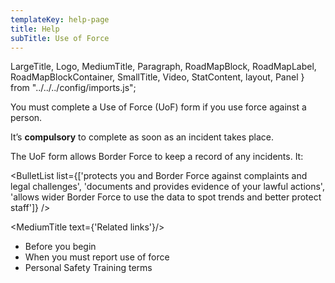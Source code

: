 ```yaml
---
templateKey: help-page
title: Help
subTitle: Use of Force
---
```

LargeTitle, Logo, MediumTitle, Paragraph, RoadMapBlock, RoadMapLabel, RoadMapBlockContainer, SmallTitle, Video, StatContent, layout, Panel } from "../../../config/imports.js";

You must complete a Use of Force (UoF) form if you <Link class="govuk-link" to="/help/uof/uof-when-you-must-report-use-of-force/">use force against a person.</Link>

It’s **compulsory** to complete as soon as an incident takes place.

The UoF form allows Border Force to keep a record of any incidents. It:

<BulletList list={['protects you and Border Force against complaints and legal challenges', 'documents and provides evidence of your lawful actions', 'allows wider Border Force to use the data to spot trends and better protect staff']} />

<MediumTitle text={'Related links'}/>

<ul class="govuk-list govuk-list--bullet">
	<li><Link class="govuk-link" to="/help/uof/uof-before-you-begin/">Before you begin</Link></li>
	<li><Link class="govuk-link" to="/help/uof/uof-when-you-must-report-use-of-force/">When you must report use of force</Link></li>
    <li><Link class="govuk-link" to="/help/uof/uof-personal-safety-training-terms/">Personal Safety Training terms</Link></li>
</ul>
